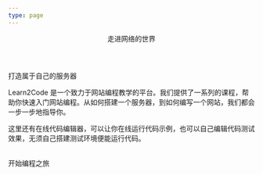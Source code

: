 ```yaml
---
type: page
---
```



<Header>走进网络的世界</Header>

<SubHeader>打造属于自己的服务器</SubHeader>

<Description>
  Learn2Code 是一个致力于网站编程教学的平台。我们提供了一系列的课程，帮助你快速入门网站编程。从如何搭建一个服务器，到如何编写一个网站，我们都会一步一步地指导你。

  这里还有在线代码编辑器，可以让你在线运行代码示例，也可以自己编辑代码测试效果，无须自己搭建测试环境便能运行代码。
</Description>

<br/>

<Link href={'/overview'}>开始编程之旅</Link>
